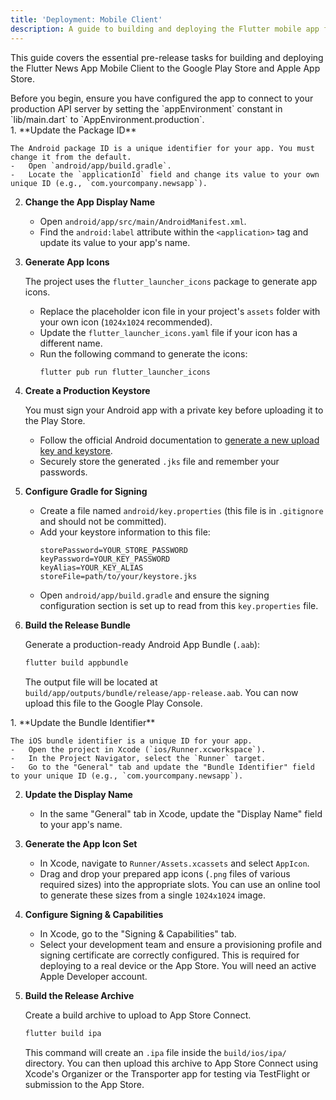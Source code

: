 ```yaml
---
title: 'Deployment: Mobile Client'
description: A guide to building and deploying the Flutter mobile app for Android and iOS.
---
```



This guide covers the essential pre-release tasks for building and deploying the Flutter News App Mobile Client to the Google Play Store and Apple App Store.

<Aside>
Before you begin, ensure you have configured the app to connect to your production API server by setting the `appEnvironment` constant in `lib/main.dart` to `AppEnvironment.production`.
</Aside>

<Tabs>
<TabItem label="Android">
<Steps>
1.  **Update the Package ID**

    The Android package ID is a unique identifier for your app. You must change it from the default.
    -   Open `android/app/build.gradle`.
    -   Locate the `applicationId` field and change its value to your own unique ID (e.g., `com.yourcompany.newsapp`).

2.  **Change the App Display Name**

    -   Open `android/app/src/main/AndroidManifest.xml`.
    -   Find the `android:label` attribute within the `<application>` tag and update its value to your app's name.

3.  **Generate App Icons**

    The project uses the `flutter_launcher_icons` package to generate app icons.
    -   Replace the placeholder icon file in your project's `assets` folder with your own icon (`1024x1024` recommended).
    -   Update the `flutter_launcher_icons.yaml` file if your icon has a different name.
    -   Run the following command to generate the icons:
        ```bash
        flutter pub run flutter_launcher_icons
        ```

4.  **Create a Production Keystore**

    You must sign your Android app with a private key before uploading it to the Play Store.
    -   Follow the official Android documentation to [generate a new upload key and keystore](https://developer.android.com/studio/publish/app-signing#generate-key).
    -   Securely store the generated `.jks` file and remember your passwords.

5.  **Configure Gradle for Signing**

    -   Create a file named `android/key.properties` (this file is in `.gitignore` and should not be committed).
    -   Add your keystore information to this file:
        ```properties
        storePassword=YOUR_STORE_PASSWORD
        keyPassword=YOUR_KEY_PASSWORD
        keyAlias=YOUR_KEY_ALIAS
        storeFile=path/to/your/keystore.jks
        ```
    -   Open `android/app/build.gradle` and ensure the signing configuration section is set up to read from this `key.properties` file.

6.  **Build the Release Bundle**

    Generate a production-ready Android App Bundle (`.aab`):
    ```bash
    flutter build appbundle
    ```
    The output file will be located at `build/app/outputs/bundle/release/app-release.aab`. You can now upload this file to the Google Play Console.

</Steps>
</TabItem>
<TabItem label="iOS">
<Steps>
1.  **Update the Bundle Identifier**

    The iOS bundle identifier is a unique ID for your app.
    -   Open the project in Xcode (`ios/Runner.xcworkspace`).
    -   In the Project Navigator, select the `Runner` target.
    -   Go to the "General" tab and update the "Bundle Identifier" field to your unique ID (e.g., `com.yourcompany.newsapp`).

2.  **Update the Display Name**

    -   In the same "General" tab in Xcode, update the "Display Name" field to your app's name.

3.  **Generate the App Icon Set**

    -   In Xcode, navigate to `Runner/Assets.xcassets` and select `AppIcon`.
    -   Drag and drop your prepared app icons (`.png` files of various required sizes) into the appropriate slots. You can use an online tool to generate these sizes from a single `1024x1024` image.

4.  **Configure Signing & Capabilities**

    -   In Xcode, go to the "Signing & Capabilities" tab.
    -   Select your development team and ensure a provisioning profile and signing certificate are correctly configured. This is required for deploying to a real device or the App Store. You will need an active Apple Developer account.

5.  **Build the Release Archive**

    Create a build archive to upload to App Store Connect.
    ```bash
    flutter build ipa
    ```
    This command will create an `.ipa` file inside the `build/ios/ipa/` directory. You can then upload this archive to App Store Connect using Xcode's Organizer or the Transporter app for testing via TestFlight or submission to the App Store.

</Steps>
</TabItem>
</Tabs>
